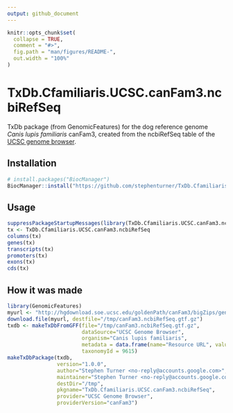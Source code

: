 ```yaml
---
output: github_document
---
```


<!-- README.md is generated from README.Rmd. Please edit that file -->

```r
knitr::opts_chunk$set(
  collapse = TRUE,
  comment = "#>",
  fig.path = "man/figures/README-",
  out.width = "100%"
)
```

# TxDb.Cfamiliaris.UCSC.canFam3.ncbiRefSeq

TxDb package (from GenomicFeatures) for the dog reference genome _Canis lupis familiaris_ canFam3, created from the ncbiRefSeq table of the [UCSC genome browser](https://genome.ucsc.edu/cgi-bin/hgGateway?db=canFam3).

## Installation

```r
# install.packages("BiocManager")
BiocManager::install("https://github.com/stephenturner/TxDb.Cfamiliaris.UCSC.canFam3.ncbiRefSeq", update=FALSE)
```


## Usage

```r
suppressPackageStartupMessages(library(TxDb.Cfamiliaris.UCSC.canFam3.ncbiRefSeq))
tx <- TxDb.Cfamiliaris.UCSC.canFam3.ncbiRefSeq
columns(tx)
genes(tx)
transcripts(tx)
promoters(tx)
exons(tx)
cds(tx)
```


## How it was made

```r
library(GenomicFeatures)
myurl <- "http://hgdownload.soe.ucsc.edu/goldenPath/canFam3/bigZips/genes/canFam3.ncbiRefSeq.gtf.gz"
download.file(myurl, destfile="/tmp/canFam3.ncbiRefSeq.gtf.gz")
txdb <- makeTxDbFromGFF(file="/tmp/canFam3.ncbiRefSeq.gtf.gz",
                        dataSource="UCSC Genome Browser",
                        organism="Canis lupis familiaris", 
                        metadata = data.frame(name="Resource URL", value=myurl),
                        taxonomyId = 9615)
makeTxDbPackage(txdb, 
                version="1.0.0",
                author="Stephen Turner <no-reply@accounts.google.com>",
                maintainer="Stephen Turner <no-reply@accounts.google.com>",
                destDir="/tmp", 
                pkgname="TxDb.Cfamiliaris.UCSC.canFam3.ncbiRefSeq", 
                provider="UCSC Genome Browser", 
                providerVersion="canFam3")
```
